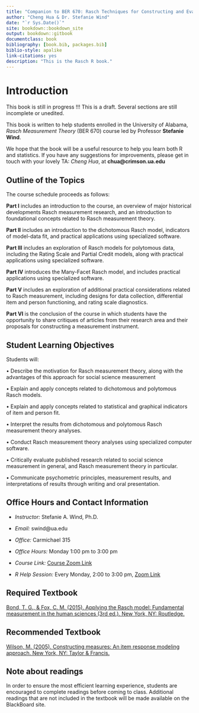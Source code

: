 ```yaml
--- 
title: "Companion to BER 670: Rasch Techniques for Constructing and Evaluating Measurement Instruments"
author: "Cheng Hua & Dr. Stefanie Wind"
date: "`r Sys.Date()`"
site: bookdown::bookdown_site
output: bookdown::gitbook
documentclass: book
bibliography: [book.bib, packages.bib]
biblio-style: apalike
link-citations: yes
description: "This is the Rasch R book."
---
```


# Introduction

This book is still in progress !!! This is a draft. Several sections are still incomplete or unedited.

This book is written to help students enrolled in the University of Alabama, *Rasch Measurement Theory* (BER 670) course led by Professor **Stefanie Wind**.

We hope that the book will be a useful resource to help you learn both R and statistics. If you have any suggestions for improvements, please get in touch with your lovely TA: *Cheng Hua*, at **chua@crimson.ua.edu** 

## Outline of the Topics

The course schedule proceeds as follows: 

**Part I** includes an introduction to the course, an overview of major historical developments Rasch measurement research, and an introduction to foundational concepts related to Rasch measurement theory.

**Part II** includes an introduction to the dichotomous Rasch model, indicators of model-data fit, and practical applications using specialized software.

**Part III** includes an exploration of Rasch models for polytomous data, including the Rating Scale and Partial Credit models, along with practical applications using specialized software.

**Part IV** introduces the Many-Facet Rasch model, and includes practical applications using specialized software.

**Part V** includes an exploration of additional practical considerations related to Rasch measurement, including designs for data collection, differential item and person functioning, and rating scale diagnostics.

**Part VI** is the conclusion of the course in which students have the opportunity to share critiques of articles from their research area and their proposals for constructing a measurement instrument.  

## Student Learning Objectives

Students will: 

•	Describe the motivation for Rasch measurement theory, along with the advantages of this approach for social science measurement

•	Explain and apply concepts related to dichotomous and polytomous Rasch models.

•	Explain and apply concepts related to statistical and graphical indicators of item and person fit.

•	Interpret the results from dichotomous and polytomous Rasch measurement theory analyses.

•	Conduct Rasch measurement theory analyses using specialized computer software.

•	Critically evaluate published research related to social science measurement in general, and Rasch measurement theory in particular.

•	Communicate psychometric principles, measurement results, and interpretations of results through writing and oral presentation.

## Office Hours and Contact Information

- *Instructor:* Stefanie A. Wind, Ph.D.

- *Email:* swind@ua.edu

- *Office:* Carmichael 315

- *Office Hours:* Monday 1:00 pm to 3:00 pm

- *Course Link:* [Course Zoom Link](https://uasystem.zoom.us/j/95739167834?pwd=YnR6bnZxNFRzNWJlbUxXbC94ZE11dz09)

- *R Help Session:* Every Monday, 2:00 to 3:00 pm, [Zoom Link](https://us02web.zoom.us/j/87639957729?pwd=RkJSSG5oRStackhoZXdtU1RvN3U4UT09)

## Required Textbook
[Bond, T. G., & Fox, C. M. (2015). Applying the Rasch model: Fundamental measurement in the human sciences (3rd ed.). New York, NY: Routledge.](https://stdbooks.com/product/applying-the-rasch-model/?gclid=CjwKCAjwsan5BRAOEiwALzomX1cL2WwCUoLU01YnsW2pQMH2W0QzbHnx6I8DtsxmTez3luPnWFLy5RoC-nUQAvD_BwE)

## Recommended Textbook

[Wilson, M. (2005). Constructing measures: An item response modeling approach. New York, NY: Taylor & Francis.](https://books.google.com/books/about/Constructing_Measures.html?id=yC0DN2ncFEIC)

## Note about readings {-}

In order to ensure the most efficient learning experience, students are encouraged to complete readings before coming to class. Additional readings that are not included in the textbook will be made available on the BlackBoard site.



